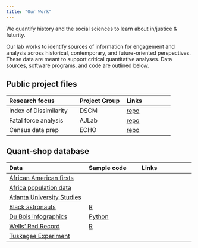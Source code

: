 ```yaml
---
title: "Our Work"
---
```


We quantify history and the social sciences to learn about in/justice & futurity.

Our lab works to identify sources of information for engagement and analysis across historical, contemporary, and future-oriented perspectives. These data are meant to support critical quantitative analyses. Data sources, software programs, and code are outlined below.

## Public project files

::: column-inset
| Research focus | Project Group | Links |
|:--|:-|:-|
| Index of Dissimilarity | DSCM | [repo]() |
| Fatal force analysis | AJLab | [repo](https://github.com/quant-shop/fatalv2){target="_blank"} |
| Census data prep | ECHO | [repo](https://github.com/professornaite/echo){target="_blank"} |
:::

## Quant-shop database

::: column-inset
| Data | Sample code | Links |
|:--|:-|:-|
| [African American firsts](https://github.com/quant-shop/african-american-firsts){target="_blank"} |  | |
| [Africa population data](https://github.com/quant-shop/african-pop-data){target="_blank"} |  | |
| [Atlanta University Studies](https://github.com/quant-shop/black-astronauts){target="_blank"} |  | |
| [Black astronauts](https://github.com/quant-shop/black-astronauts){target="_blank"} | [R]() | |
| [Du Bois infographics](https://github.com/quant-shop/black-astronauts){target="_blank"} | [Python]() | |
| [Wells' Red Record](https://github.com/quant-shop/red-record){target="_blank"} | [R]() | |
| [Tuskegee Experiment](https://github.com/quant-shop/tuskegee-experiment){target="_blank"} | | |
:::

